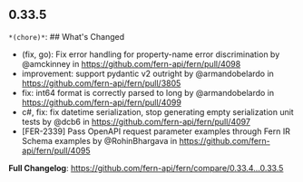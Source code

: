 ## 0.33.5
`*(chore)*`: ## What's Changed
* (fix, go): Fix error handling for property-name error discrimination by @amckinney in https://github.com/fern-api/fern/pull/4098
* improvement: support pydantic v2 outright by @armandobelardo in https://github.com/fern-api/fern/pull/3805
* fix: int64 format is correctly parsed to long by @armandobelardo in https://github.com/fern-api/fern/pull/4099
* c#, fix: fix datetime serialization, stop generating empty serialization unit tests by @dcb6 in https://github.com/fern-api/fern/pull/4097
* [FER-2339] Pass OpenAPI request parameter examples through Fern IR Schema examples by @RohinBhargava in https://github.com/fern-api/fern/pull/4095


**Full Changelog**: https://github.com/fern-api/fern/compare/0.33.4...0.33.5

